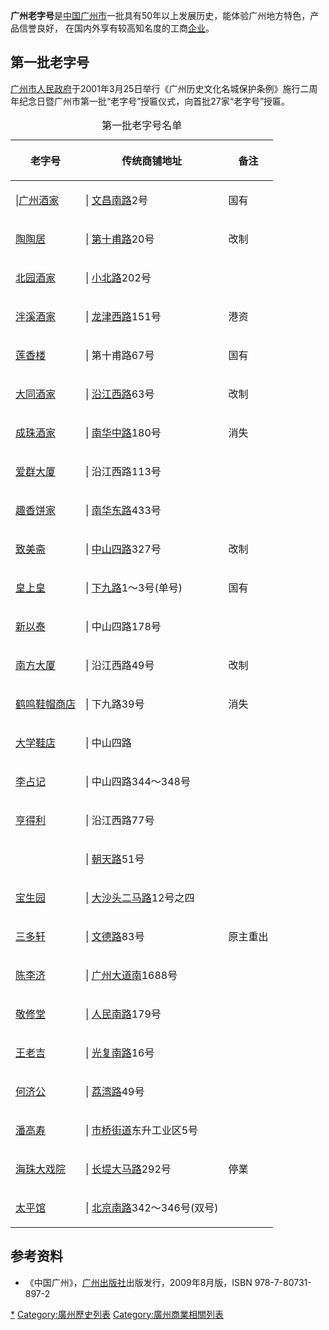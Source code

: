 '''广州老字号'''是[[中华人民共和国|中国]][[广州市|广州市]]一批具有50年以上发展历史，能体验广州地方特色，产品信誉良好，
在国内外享有较高知名度的工商[[企业|企业]]。

==第一批老字号==
[[广州市人民政府|广州市人民政府]]于2001年3月25日举行《广州历史文化名城保护条例》施行二周年纪念日暨广州市第一批“老字号”授匾仪式，向首批27家“老字号”授匾。
{| class="wikitable sortable" border="1"
|+第一批老字号名单
! 老字号
! 传统商铺地址
! 备注
|-
! |[[广州酒家|广州酒家]]
| | [[文昌路|文昌南路]]2号
| 国有
|-
! [[陶陶居|陶陶居]]
| | [[第十甫路|第十甫路]]20号
| 改制
|-
! [[北园酒家|北园酒家]]
| | [[小北路|小北路]]202号
| 
|-
! [[泮溪酒家|泮溪酒家]]
| | [[龙津路|龙津西路]]151号
| 港资
|-
! [[莲香楼|莲香楼]]
| | 第十甫路67号
| 国有
|-
! [[大同酒家|大同酒家]]
| | [[沿江路_(广州)|沿江西路]]63号
| 改制
|-
! [[成珠酒家|成珠酒家]]
| | [[南华中路|南华中路]]180号
| 消失
|-
! [[爱群大厦|爱群大厦]]
| | 沿江西路113号
| 
|-
! [[趣香饼家|趣香饼家]]
| | [[南华东路|南华东路]]433号
| 
|-
! [[致美斋|致美斋]]
| | [[中山路_(广州)|中山四路]]327号
| 改制
|-
! [[皇上皇|皇上皇]]
| | [[下九路|下九路]]1～3号(单号)
| 国有
|-
! [[新以泰|新以泰]]
| | 中山四路178号
| 
|-
! [[南方大厦|南方大厦]]
| | 沿江西路49号
| 改制
|-
! [[鹤鸣鞋帽商店|鹤鸣鞋帽商店]]
| | 下九路39号
| 消失
|-
! [[大学鞋店|大学鞋店]]
| | 中山四路
| 
|-
! [[李占记|李占记]]
| | 中山四路344～348号
| 
|-
! [[亨得利|亨得利]]
| | 沿江西路77号
| 
|-
! {{link-yue|艳芳照相馆|艷芳照相館}}
| | [[朝天路|朝天路]]51号
| 
|-
! [[宝生园|宝生园]]
| | [[大沙头二马路|大沙头二马路]]12号之四
| 
|-
! [[三多轩|三多轩]]
| | [[文德路|文德路]]83号
| 原主重出
|-
! [[陈李济药业|陈李济]]
| | [[广州大道|广州大道南]]1688号
| 
|-
! [[敬修堂|敬修堂]]
| | [[人民路_(广州)|人民南路]]179号
| 
|-
! [[王老吉凉茶|王老吉]]
| | [[光复路_(广州)|光复南路]]16号
| 
|-
! [[何济公|何济公]]
| | [[荔湾路|荔湾路]]49号
| 
|-
! [[潘高寿|潘高寿]]
| | [[市桥街道|市桥街道]]东升工业区5号
| 
|-
! [[海珠大戏院|海珠大戏院]]
| | [[长堤大马路|长堤大马路]]292号
| 停業
|-
! [[太平馆|太平馆]]
| | [[北京路_(越秀区)|北京南路]]342～346号(双号)
| 
|}

==参考资料==
*《中国广州》，[[广州出版社|广州出版社]]出版发行，2009年8月版，ISBN 978-7-80731-897-2

[[Category:广州老字号|*]]
[[Category:廣州歷史列表|Category:廣州歷史列表]]
[[Category:廣州商業相關列表|Category:廣州商業相關列表]]